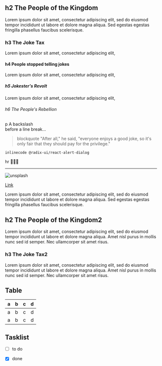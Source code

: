 ## h2 The People of the Kingdom
Lorem ipsum dolor sit amet,
consectetur adipiscing elit,
sed do eiusmod tempor incididunt ut labore et dolore magna aliqua.
Sed egestas egestas fringilla phasellus faucibus scelerisque.

### h3 The Joke Tax
Lorem ipsum dolor sit amet,
consectetur adipiscing elit,

#### h4 People stopped telling jokes
Lorem ipsum dolor sit amet,
consectetur adipiscing elit,

##### h5 Jokester's Revolt
Lorem ipsum dolor sit amet,
consectetur adipiscing elit,

###### h6 The People's Rebellion

p A backslash\
before a line break…
> blockquote "After all," he said,
> "everyone enjoys a good joke,
> so it's only fair that they should pay for the privilege."

```
inlinecode @radix-ui/react-alert-dialog
```

hr 🔻🔻🔻
***
![unsplash](https://images.unsplash.com/photo-1588345921523-c2dcdb7f1dcd?w=752&q=100 "unsplas1h")

[Link](https://mdxjs.com "mdx")

Lorem ipsum dolor sit amet,
consectetur adipiscing elit,
sed do eiusmod tempor incididunt ut labore et dolore magna aliqua.
Sed egestas egestas fringilla phasellus faucibus scelerisque.

## h2 The People of the Kingdom2

Lorem ipsum dolor sit amet, consectetur adipiscing elit, sed do eiusmod tempor incididunt ut labore et dolore magna
aliqua. Amet nisl purus in mollis nunc sed id semper. Nec ullamcorper sit amet risus.

### h3 The Joke Tax2

Lorem ipsum dolor sit amet, consectetur adipiscing elit, sed do eiusmod tempor incididunt ut labore et dolore magna
aliqua. Amet nisl purus in mollis nunc sed id semper. Nec ullamcorper sit amet risus.

## Table

| a | b | c | d |
|---|:--|--:|:-:|
| a | b | c | d |
| a | b | c | d |

## Tasklist

* [ ] to do
* [x] done






